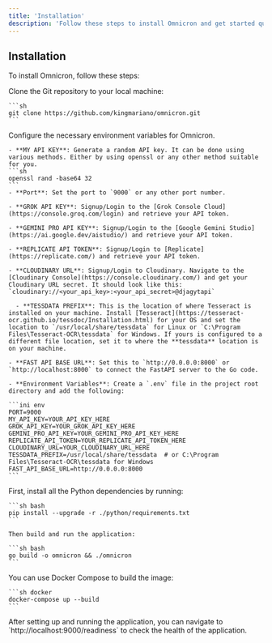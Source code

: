 ```yaml
---
title: 'Installation'
description: 'Follow these steps to install Omnicron and get started quickly.'
---
```


## Installation

To install Omnicron, follow these steps:

<Steps>
  <Step title="Clone the Repository">
    Clone the Git repository to your local machine:

    ```sh
    git clone https://github.com/kingmariano/omnicron.git
    ```
  </Step>

  <Step title="Set Up Environment Variables">
    Configure the necessary environment variables for Omnicron.

    - **MY API KEY**: Generate a random API key. It can be done using various methods. Either by using openssl or any other method suitable for you.
    ```sh
    openssl rand -base64 32
    ```
    - **Port**: Set the port to `9000` or any other port number.

    - **GROK API KEY**: Signup/Login to the [Grok Console Cloud](https://console.groq.com/login) and retrieve your API token.

    - **GEMINI PRO API KEY**: Signup/Login to the [Google Gemini Studio](https://ai.google.dev/aistudio/) and retrieve your API token.

    - **REPLICATE API TOKEN**: Signup/Login to [Replicate](https://replicate.com/) and retrieve your API token.

    - **CLOUDINARY URL**: Signup/Login to Cloudinary. Navigate to the [Cloudinary Console](https://console.cloudinary.com/) and get your Cloudinary URL secret. It should look like this: `cloudinary://<your_api_key>:<your_api_secret>@djagytapi`

      - **TESSDATA PREFIX**: This is the location of where Tesseract is installed on your machine. Install [Tesseract](https://tesseract-ocr.github.io/tessdoc/Installation.html) for your OS and set the location to `/usr/local/share/tessdata` for Linux or `C:\Program Files\Tesseract-OCR\tessdata` for Windows. If yours is configured to a different file location, set it to where the **tessdata** location is on your machine.

    - **FAST API BASE URL**: Set this to `http://0.0.0.0:8000` or `http://localhost:8000` to connect the FastAPI server to the Go code.

    - **Environment Variables**: Create a `.env` file in the project root directory and add the following:

    ```ini env
    PORT=9000
    MY_API_KEY=YOUR_API_KEY_HERE
    GROK_API_KEY=YOUR_GROK_API_KEY_HERE
    GEMINI_PRO_API_KEY=YOUR_GEMINI_PRO_API_KEY_HERE
    REPLICATE_API_TOKEN=YOUR_REPLICATE_API_TOKEN_HERE
    CLOUDINARY_URL=YOUR_CLOUDINARY_URL_HERE
    TESSDATA_PREFIX=/usr/local/share/tessdata  # or C:\Program Files\Tesseract-OCR\tessdata for Windows
    FAST_API_BASE_URL=http://0.0.0.0:8000
    ```
  </Step>

  <Step title="Build and Run the Application">
    First, install all the Python dependencies by running:

    ```sh bash
    pip install --upgrade -r ./python/requirements.txt
    ```

    Then build and run the application:

    ```sh bash
    go build -o omnicron && ./omnicron
    ```
  </Step>

  <Step title="Using Docker Compose">
    You can use Docker Compose to build the image:

    ```sh docker
    docker-compose up --build
    ```
  </Step>

  <Step title="Usage">
    After setting up and running the application, you can navigate to `http://localhost:9000/readiness` to check the health of the application.
  </Step>
</Steps>
